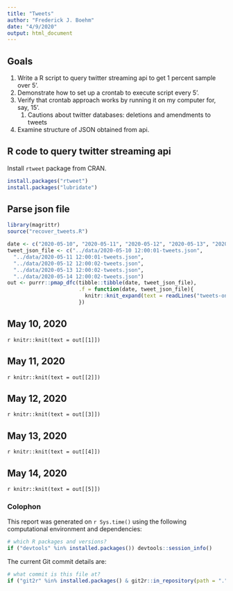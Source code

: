 ```yaml
---
title: "Tweets"
author: "Frederick J. Boehm"
date: "4/9/2020"
output: html_document
---
```



## Goals

1. Write a R script to query twitter streaming api to get 1 percent sample over 5'.
1. Demonstrate how to set up a crontab to execute script every 5'.
1. Verify that crontab approach works by running it on my computer for, say, 15'.
    1. Cautions about twitter databases: deletions and amendments to tweets
1. Examine structure of JSON obtained from api. 

## R code to query twitter streaming api

Install `rtweet` package from CRAN.

```r
install.packages("rtweet")
install.packages("lubridate")
```

## Parse json file

```r
library(magrittr)
source("recover_tweets.R")
```


```r
date <- c("2020-05-10", "2020-05-11", "2020-05-12", "2020-05-13", "2020-05-14")
tweet_json_file <- c("../data/2020-05-10 12:00:01-tweets.json",
  "../data/2020-05-11 12:00:01-tweets.json", 
  "../data/2020-05-12 12:00:02-tweets.json",
  "../data/2020-05-13 12:00:02-tweets.json", 
  "../data/2020-05-14 12:00:02-tweets.json")
out <- purrr::pmap_dfc(tibble::tibble(date, tweet_json_file),
                       .f = function(date, tweet_json_file){
                         knitr::knit_expand(text = readLines("tweets-one.Rmd"))
                       })
```

## May 10, 2020

`r knitr::knit(text = out[[1]])`

## May 11, 2020

`r knitr::knit(text = out[[2]])`

## May 12, 2020

`r knitr::knit(text = out[[3]])`

## May 13, 2020

`r knitr::knit(text = out[[4]])`

## May 14, 2020

`r knitr::knit(text = out[[5]])`





### Colophon

This report was generated on `r Sys.time()` using the following computational environment and dependencies: 

```r
# which R packages and versions?
if ("devtools" %in% installed.packages()) devtools::session_info()
```

The current Git commit details are:

```r
# what commit is this file at? 
if ("git2r" %in% installed.packages() & git2r::in_repository(path = ".")) git2r::repository(here::here())  
```
